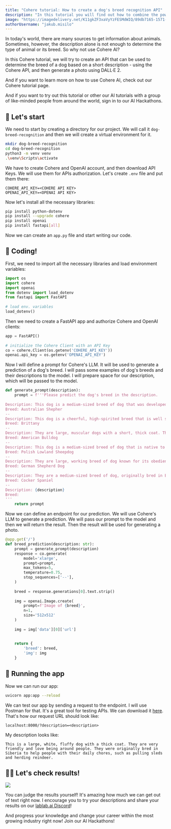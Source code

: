 ```yaml
---
title: "Cohere tutorial: How to create a dog's breed recognition API"
description: "In this tutorial you will find out how to combine the power of Cohere AI and FastAPI for creating a dog's breed recognition API."
image: "https://imagedelivery.net/K11gkZF3xaVyYzFESMdWIQ/89db7165-1571-492f-4516-f88636487500/full"
authorUsername: "jakub.misilo"
---
```

 
In today's world, there are many sources to get information about animals. Sometimes, however, the description alone is not enough to determine the type of animal or its breed. So why not use Cohere AI?
 
In this Cohere tutorial, we will try to create an API that can be used to determine the breed of a dog based on a short description - using the Cohere API, and then generate a photo using DALL·E 2.
 
And if you want to learn more on how to use Cohere AI, check out our Cohere tutorial page.
 
And if you want to try out this tutorial or other our AI tutorials with a group of like-minded people from around the world, sign in to our AI Hackathons.
 
## 🏹 Let's start
 
We need to start by creating a directory for our project. We will call it `dog-breed-recognition` and then we will create a virtual environment for it.
 
```bash
mkdir dog-breed-recognition
cd dog-breed-recognition
python3 -m venv venv
.\venv\Scripts\activate
```
 
We have to create Cohere and OpenAI account, and then download API Keys. We will use them for APIs authorization. Let's create `.env` file and put them there:
 
```
COHERE_API_KEY=<COHERE API KEY>
OPENAI_API_KEY=<OPENAI API KEY>
```
 
Now let's install all the necessary libraries:
 
```bash
pip install python-dotenv
pip install --upgrade cohere
pip install openai
pip install fastapi[all]
```
 
Now we can create an `app.py` file and start writing our code.
 
## 🤖 Coding!
 
First, we need to import all the necessary libraries and load environment variables:
 
```python
import os
import cohere
import openai
from dotenv import load_dotenv
from fastapi import FastAPI
 
# load env. variables
load_dotenv()
```
 
Then we need to create a FastAPI app and authorize Cohere and OpenAI clients:
 
```python
app = FastAPI()
 
# initialize the Cohere Client with an API Key
co = cohere.Client(os.getenv('COHERE_API_KEY'))
openai.api_key = os.getenv('OPENAI_API_KEY')
```
 
Now I will define a prompt for Cohere's LLM. It will be used to generate a prediction of a dog's breed. I will pass some examples of dog's breeds and their descriptions to the model. I will prepare space for our description, which will be passed to the model.
 
```python
def generate_prompt(description):
    prompt = f'''Please predict the dog's breed in the description.
 
Description: This dog is a medium-sized breed of dog that was developed in the United States. The breed is often used as a working dog on farms and ranches, and is also a popular companion animal.
Breed: Australian Shepher
--
Description: This dog is a cheerful, high-spirited breed that is well suited for a variety of activities, including hunting, agility, and obedience. They are very intelligent and easily trained, and are excellent companions for active families. They are also known for their friendly dispositions and love of children.
Breed: Brittany
--
Description: They are large, muscular dogs with a short, thick coat. They have a wide head and a short, square muzzle. Their eyes are small and their ears are floppy. They have a thick neck and a strong, muscular body. Their tail is short and their legs are muscular.
Breed: American Bulldog
--
Description: This dog is a medium-sized breed of dog that is native to Poland. They are intelligent and active dogs that are known for their herding abilities. They have a thick, shaggy coat that can be either black, white, or brindle in color. They are loyal and protective dogs that make great family pets.
Breed: Polish Lowland Sheepdog
--
Description: They are large, working breed of dog known for its obedience, loyalty, and intelligence. They are strong, agile dogs with a well-proportioned build. They have a long head, erect ears, and a long, thick coat. The breed is intelligent and easily trained, making them excellent working dogs. They are used in a variety of roles, including law enforcement, search and rescue, and as assistance dogs.
Breed: German Shepherd Dog
--
Description: They are a medium-sized breed of dog, originally bred in England as gun dogs. They are bred to be lovable companions and are often considered one of the best breeds for families. They are relatively easy to train and are known for being intelligent and eager to please. Cockers have a reputation for being one of the most affectionate dog breeds, and are also known for being good with children.
Breed: Cocker Spaniel
--
Description: {description}
Breed:
'''
    return prompt
```
 
Now we can define an endpoint for our prediction. We will use Cohere's LLM to generate a prediction. We will pass our prompt to the model and then we will return the result. Then the result will be used for generating a photo.
 
```python
@app.get('/')
def breed_prediction(description: str):
    prompt = generate_prompt(description)
    response = co.generate(
        model='xlarge',
        prompt=prompt,
        max_tokens=5,
        temperature=0.75,
        stop_sequences=['--'],
    )
 
    breed = response.generations[0].text.strip()
 
    img = openai.Image.create(
        prompt=f'Image of {breed}',
        n=1,
        size='512x512'
    )
 
    img = img['data'][0]['url']
 
 
    return {
        'breed': breed,
        'img': img
    }
```
 
## 🚀 Running the app
 
Now we can run our app:
 
```bash
uvicorn app:app --reload
```
 
We can test our app by sending a request to the endpoint. I will use Postman for that. It's a great tool for testing APIs. We can download it [here](https://www.postman.com/downloads/). That's how our request URL should look like:
 
```
localhost:8000/?description=<description>
```
 
My description looks like:
 
```
This is a large, white, fluffy dog with a thick coat. They are very friendly and love being around people. They were originally bred in Siberia to help people with their daily chores, such as pulling sleds and herding reindeer.
```
 
## 🧑‍🚀 Let's check results!
 
<Img src="https://storage.googleapis.com/lablab-static-eu/images/tutorials/coherebreed-res.png" caption="Prediction: 'Siberian Husky'" />
 
You can judge the results yourself! It's amazing how much we can get out of text right now. I encourage you to try your descriptions and share your results on our [lablab.ai Discord](https://discord.gg/lablab-ai-877056448956346408)!
 
And progress your knowledge and change your career within the most growing industry right now! Join our AI Hackathons!